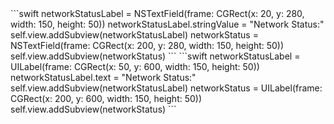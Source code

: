 <PlatformWrapper platform="macos">
```swift
networkStatusLabel = NSTextField(frame: CGRect(x: 20, y: 280, width: 150, height: 50))
networkStatusLabel.stringValue = "Network Status:"
self.view.addSubview(networkStatusLabel)
networkStatus = NSTextField(frame: CGRect(x: 200, y: 280, width: 150, height: 50))
self.view.addSubview(networkStatus)
```
</PlatformWrapper>
<PlatformWrapper platform="ios">
```swift
networkStatusLabel = UILabel(frame: CGRect(x: 50, y: 600, width: 150, height: 50))
networkStatusLabel.text = "Network Status:"
self.view.addSubview(networkStatusLabel)
networkStatus = UILabel(frame: CGRect(x: 200, y: 600, width: 150, height: 50))
self.view.addSubview(networkStatus)
```
</PlatformWrapper>